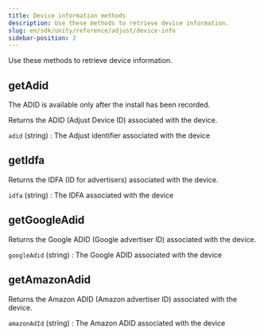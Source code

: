 ```yaml
---
title: Device information methods
description: Use these methods to retrieve device information.
slug: en/sdk/unity/reference/adjust/device-info
sidebar-position: 2
---
```


Use these methods to retrieve device information.

<Function>

## getAdid

<Callout type="note">

The ADID is available only after the install has been recorded.

</Callout>

Returns the <Abbr>ADID (Adjust Device ID)</Abbr> associated with the device.

<slot slot="signature">


<GetAdidSig />

</slot>

<slot slot="snippet">


<GetAdid />

</slot>

<slot slot="returns">

`adid` (string)
: The Adjust identifier associated with the device

</slot>

</Function>

<Function>

## getIdfa

Returns the <Abbr>IDFA (ID for advertisers)</Abbr> associated with the device.

<slot slot="signature">


<GetIdfaSig />

</slot>

<slot slot="snippet">


<GetIdfa />

</slot>

<slot slot="returns">

`idfa` (string)
: The IDFA associated with the device

</slot>

</Function>

<Function>

## getGoogleAdid

Returns the <Abbr>Google ADID (Google advertiser ID)</Abbr> associated with the device.

<slot slot="signature">


<GetGoogleAdidSig />

</slot>

<slot slot="snippet">


<GetGoogleAdid />

</slot>

<slot slot="returns">

`googleAdid` (string)
: The Google ADID associated with the device

</slot>

</Function>

<Function>

## getAmazonAdid

Returns the <Abbr>Amazon ADID (Amazon advertiser ID)</Abbr> associated with the device.

<slot slot="signature">


<GetAmazonAdidSig />

</slot>

<slot slot="snippet">


<GetAmazonAdid />

</slot>

<slot slot="returns">

`amazonAdId` (string)
: The Amazon ADID associated with the device

</slot>

</Function>
